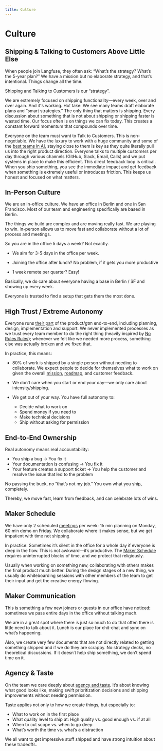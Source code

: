 ```yaml
---
title: Culture
---
```


# Culture

## Shipping & Talking to Customers Above Little Else

When people join Langfuse, they often ask: “What’s the strategy? What’s the 5-year plan?” We have a mission but no elaborate strategy, and that’s intentional. Things change all the time.

Shipping and Talking to Customers is our “strategy”.

We are extremely focused on shipping functionality—every week, over and over again. And it's working. Hot take: We see many teams draft elaborate plans and “smart strategies.” The only thing that matters is shipping. Every discussion about something that is not about shipping or shipping faster is wasted time. Our focus often is on things we can fix today. This creates a constant forward momentum that compounds over time.

Everyone on the team must want to Talk to Customers. This is non-negotiable. We have the luxury to work with a huge community and some of the [best teams in AI](/handbook/chapters/customers), staying close to them is key as they quite literally pull us into the right product direction. Everyone talks to multiple customers per day through various channels (GitHub, Slack, Email, Calls) and we put systems in place to make this efficient. This direct feedback loop is critical. When you ship something, you see the immediate impact and get feedback when something is extremely useful or introduces friction. This keeps us honest and focused on what matters.

## In-Person Culture

We are an in-office culture. We have an office in Berlin and one in San Francisco. Most of our team and engineering specifically are based in Berlin.

The things we build are complex and are moving really fast. We are playing to win. In-person allows us to move fast and collaborate without a lot of process and meetings.

So you are in the office 5 days a week? Not exactly.

- We aim for 3-5 days in the office per week.

- Joining the office after lunch? No problem, if it gets you more productive

- 1 week remote per quarter? Easy!

Basically, we do care about everyone having a base in Berlin / SF and showing up every week.

Everyone is trusted to find a setup that gets them the most done.

## High Trust / Extreme Autonomy

Everyone runs [their part](/handbook/working-at-langfuse/how-we-work/ownership) of the product/gtm end-to-end, including planning, design, implementation and support. We never implemented processes as we trust every team member to do the right thing (heavily inspired by [No Rules Rules](https://sobrief.com/books/no-rules-rules-2)); whenever we felt like we needed more process, something else was actually broken and we fixed that.

In practice, this means:

- 80% of work is shipped by a single person without needing to collaborate. We expect people to decide for themselves what to work on given the overall [mission](/handbook/chapters/mission), [roadmap](/handbook/product-engineering/roadmapping), and customer feedback.

- We don’t care when you start or end your day—we only care about intensity/shipping.
- We get out of your way. You have full autonomy to:
  - Decide what to work on
  - Spend money if you need to
  - Make technical decisions
  - Ship without asking for permission

## End-to-End Ownership

Real autonomy means real accountability:

- You ship a bug → You fix it
- Your documentation is confusing → You fix it
- Your feature creates a support ticket → You help the customer and resolve the issue that led to the problem

No passing the buck, no “that’s not my job.” You own what you ship, completely.

Thereby, we move fast, learn from feedback, and can celebrate lots of wins.

## Maker Schedule

We have only 2 scheduled [meetings](https://langfuse.com/handbook/working-at-langfuse/how-we-work/meetings) per week: 15 min planning on Monday, 60 min demo on Friday. We collaborate where it makes sense, but we get impatient with time not shipping.

In practice: Sometimes it’s silent in the office for a whole day if everyone is deep in the flow. This is not awkward—it’s productive. The [Maker Schedule](https://www.paulgraham.com/makersschedule.html) requires uninterrupted blocks of time, and we protect that religiously.

Usually when working on something new, collaborating with others makes the final product much better. During the design stages of a new thing, we usually do whiteboarding sessions with other members of the team to get their input and get the creative energy flowing.

## Maker Communication

This is something a few new joiners or guests in our office have noticed: sometimes we pass entire days in the office without talking much.

We are in a great spot where there is just so much to do that often there is little need to talk about it. Lunch is our place for chit-chat and sync on what’s happening.

Also, we create very few documents that are not directly related to getting something shipped and if we do they are scrappy. No strategy decks, no theoretical discussions. If it doesn’t help ship something, we don’t spend time on it.

## Agency & Taste

On the team we care deeply about [agency and taste](https://www.benkuhn.net/impact). It’s about knowing what good looks like, making swift prioritization decisions and shipping improvements without needing permission.

Taste applies not only to how we create things, but especially to:

- What to work on in the first place
- What quality level to ship at: High quality vs. good enough vs. if at all
- When to cut scope vs. when to go deep
- What’s worth the time vs. what’s a distraction

We all want to get impressive stuff shipped and have strong intuition about these tradeoffs.
